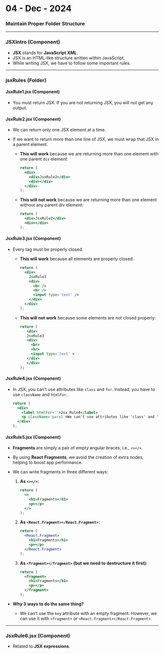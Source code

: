 # 04 - Dec - 2024

### Maintain Proper Folder Structure

---

### JSXIntro (Component)
- **JSX** stands for **JavaScript XML**.
- JSX is an HTML-like structure written within JavaScript.
- While writing JSX, we have to follow some important rules.

---

### jsxRules (Folder)

#### **JsxRule1.jsx (Component)**
- You must return JSX. If you are not returning JSX, you will not get any output.

#### **JsxRule2.jsx (Component)**
- We can return only one JSX element at a time.
- If we want to return more than one line of JSX, we must wrap that JSX in a parent element.

  - **This will work** because we are returning more than one element with one parent `div` element:
    ```jsx
    return (
      <div>
        <div>JsxRule2</div>
        <div></div>
      </div>
    );
    ```

  - **This will not work** because we are returning more than one element without any parent div element:
    ```jsx
    return (
      <div>JsxRule2</div>
      <div></div>
    );
    ```

#### **JsxRule3.jsx (Component)**
- Every tag must be properly closed.

  - **This will work** because all elements are properly closed:
    ```jsx
    return (
      <div>
        JsxRule3
        <div>
          <br />
          <hr />
          <input type='text' />
        </div>
      </div>
    );
    ```

  - **This will not work** because some elements are not closed properly:
    ```jsx
    return (
       <div>
       JsxRule3
       <div>
         <br>
         <hr>
         <input type='text' >
       </div>
       </div>
    );
    ```

#### **JsxRule4.jsx (Component)**
- In JSX, you can't use attributes like `class` and `for`. Instead, you have to use `className` and `htmlFor`.

  ```jsx
  return (
    <div>
      <label htmlFor=''>Jsx Rule4</label>
      <p className='para1'>We can't use attributes like 'class' and 'for' in JSX, instead we have to use 'className' and 'htmlFor'.</p>
    </div>
  );

#### **JsxRule5.jsx (Component)**

- **Fragments** are simply a pair of empty angular braces, i.e., `<></>`.
- By using **React Fragments**, we avoid the creation of extra nodes, helping to boost app performance.
- We can write fragments in three different ways:

  1. **As `<></>`:**
     ```jsx
     return (
       <>
         <h1>Fragments</h1>
         <p></p>
       </>
     );
     ```

  2. **As `<React.Fragment></React.Fragment>`:**
     ```jsx
     return (
       <React.Fragment>
         <h1>Fragments</h1>
         <p></p>
       </React.Fragment>
     );
     ```

  3. **As `<fragment></fragment>` (but we need to destructure it first):**
     ```jsx
     return (
       <fragment>
         <h1>Fragments</h1>
         <p></p>
       </fragment>
     );
     ```

- **Why 3 ways to do the same thing?**
  - We can’t use the `key` attribute with an empty fragment. However, we can use it with `<fragment>` or `<React.Fragment></React.Fragment>`.

---

### JsxRule6.jsx (Component)

- Related to **JSX expressions**.
